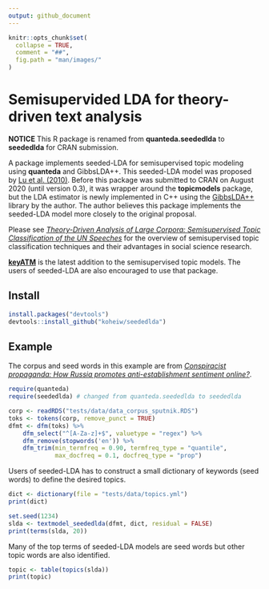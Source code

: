 ```yaml
---
output: github_document
---
```


```r
knitr::opts_chunk$set(
  collapse = TRUE,
  comment = "##",
  fig.path = "man/images/"
)
```

# Semisupervided LDA for theory-driven text analysis

**NOTICE** This R package is renamed from **quanteda.seededlda** to **seededlda** for CRAN submission.

A package implements seeded-LDA for semisupervised topic modeling using **quanteda** and GibbsLDA++. This seeded-LDA model was proposed by [Lu et al. (2010)](https://dl.acm.org/citation.cfm?id=2119585). Before this package was submitted to CRAN on August 2020 (until version 0.3), it was wrapper around the **topicmodels** package, but the LDA estimator is newly implemented in C++ using the [GibbsLDA++](http://gibbslda.sourceforge.net/) library by the author. The author believes this package implements the seeded-LDA model more closely to the original proposal.

Please see [*Theory-Driven Analysis of Large Corpora: Semisupervised Topic Classification of the UN Speeches*](https://journals.sagepub.com/doi/full/10.1177/0894439320907027) for the overview of semisupervised topic classification techniques and their advantages in social science research.

[**keyATM**](https://github.com/keyATM/keyATM) is the latest addition to the semisupervised topic models. The users of seeded-LDA are also encouraged to use that package.

## Install

```r
install.packages("devtools")
devtools::install_github("koheiw/seededlda") 
```

## Example

The corpus and seed words in this example are from [*Conspiracist propaganda: How Russia promotes anti-establishment sentiment online?*](https://koheiw.net/wp-content/uploads/2019/06/Sputnik-05-ECPR.pdf).

```r
require(quanteda)
require(seededlda) # changed from quanteda.seededlda to seededlda
```



```r
corp <- readRDS("tests/data/data_corpus_sputnik.RDS")
toks <- tokens(corp, remove_punct = TRUE)
dfmt <- dfm(toks) %>% 
    dfm_select("^[A-Za-z]+$", valuetype = "regex") %>% 
    dfm_remove(stopwords('en')) %>% 
    dfm_trim(min_termfreq = 0.90, termfreq_type = "quantile", 
             max_docfreq = 0.1, docfreq_type = "prop")
```

Users of seeded-LDA has to construct a small dictionary of keywords (seed words) to define the desired topics.

```r
dict <- dictionary(file = "tests/data/topics.yml")
print(dict)
```

```r
set.seed(1234)
slda <- textmodel_seededlda(dfmt, dict, residual = FALSE)
print(terms(slda, 20))
```

Many of the top terms of seeded-LDA models are seed words but other topic words are also identified.

```r
topic <- table(topics(slda))
print(topic)
```

